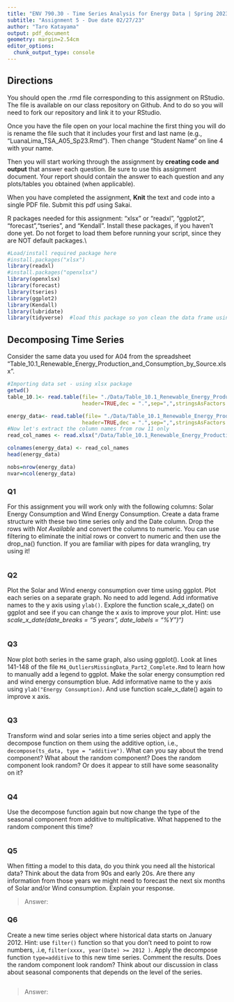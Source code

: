 ```yaml
---
title: "ENV 790.30 - Time Series Analysis for Energy Data | Spring 2023"
subtitle: "Assignment 5 - Due date 02/27/23"
author: "Taro Katayama"
output: pdf_document
geometry: margin=2.54cm
editor_options: 
  chunk_output_type: console
---
```


## Directions
  
You should open the .rmd file corresponding to this assignment on RStudio. The file is available on our class repository on Github. And to do so you will need to fork our repository and link it to your RStudio.  

Once you have the file open on your local machine the first thing you will do is rename the file such that it includes your first and last name (e.g., "LuanaLima_TSA_A05_Sp23.Rmd"). Then change "Student Name" on line 4 with your name. 

Then you will start working through the assignment by  **creating code and output** that answer each question. Be sure to use this assignment document. Your report should contain the answer to each question and any plots/tables you obtained (when applicable).

When you have completed the assignment, **Knit** the text and code into a single PDF file. Submit this pdf using Sakai. 

R packages needed for this assignment: "xlsx" or "readxl", "ggplot2", "forecast","tseries", and "Kendall". Install these packages, if you haven't done yet. Do not forget to load them before running your script, since they are NOT default packages.\\

```r
#Load/install required package here
#install.packages("xlsx")
library(readxl)
#install.packages("openxlsx")
library(openxlsx)
library(forecast)
library(tseries)
library(ggplot2)
library(Kendall)
library(lubridate)
library(tidyverse)  #load this package so yon clean the data frame using pipes


```

## Decomposing Time Series

Consider the same data you used for A04 from the spreadsheet "Table_10.1_Renewable_Energy_Production_and_Consumption_by_Source.xlsx".

```r
#Importing data set - using xlsx package
getwd()
table_10.1<- read.table(file= "./Data/Table_10.1_Renewable_Energy_Production_and_Consumption_by_Source-Edit.csv",
                        header=TRUE,dec = ".",sep=",",stringsAsFactors = TRUE)

energy_data<- read.table(file= "./Data/Table_10.1_Renewable_Energy_Production_and_Consumption_by_Source-Edit.csv",
                        header=TRUE,dec = ".",sep=",",stringsAsFactors = TRUE)
#Now let's extract the column names from row 11 only
read_col_names <- read.xlsx("/Data/Table_10.1_Renewable_Energy_Production_and_Consumption_by_Source.xlsx",header=FALSE,startRow = 11,endRow=11,sheetIndex=1)

colnames(energy_data) <- read_col_names
head(energy_data)

nobs=nrow(energy_data)
nvar=ncol(energy_data)

```

### Q1

For this assignment you will work only with the following columns: Solar Energy Consumption and Wind Energy Consumption. Create a data frame structure with these two time series only and the Date column. Drop the rows with *Not Available* and convert the columns to numeric. You can use filtering to eliminate the initial rows or convert to numeric and then use the drop_na() function. If you are familiar with pipes for data wrangling, try using it!

```r


```

### Q2

Plot the Solar and Wind energy consumption over time using ggplot. Plot each series on a separate graph. No need to add legend. Add informative names to the y axis using `ylab()`. Explore the function scale_x\_date() on ggplot and see if you can change the x axis to improve your plot. Hint: use *scale_x\_date(date_breaks = "5 years", date_labels = "%Y")")*

```r

```

### Q3

Now plot both series in the same graph, also using ggplot(). Look at lines 141-148 of the file `M4_OutliersMissingData_Part2_Complete.Rmd` to learn how to manually add a legend to ggplot. Make the solar energy consumption red and wind energy consumption blue. Add informative name to the y axis using `ylab("Energy Consumption)`. And use function scale_x\_date() again to improve x axis.

```r



```

### Q3

Transform wind and solar series into a time series object and apply the decompose function on them using the additive option, i.e., `decompose(ts_data, type = "additive")`. What can you say about the trend component? What about the random component? Does the random component look random? Or does it appear to still have some seasonality on it?

```r

```

### Q4

Use the decompose function again but now change the type of the seasonal component from additive to multiplicative. What happened to the random component this time?

```r

```

### Q5

When fitting a model to this data, do you think you need all the historical data? Think about the data from 90s and early 20s. Are there any information from those years we might need to forecast the next six months of Solar and/or Wind consumption. Explain your response.

> Answer:

### Q6

Create a new time series object where historical data starts on January 2012. Hint: use `filter()` function so that you don't need to point to row numbers, .i.e, `filter(xxxx, year(Date) >= 2012 )`. Apply the decompose function `type=additive` to this new time series. Comment the results. Does the random component look random? Think about our discussion in class about seasonal components that depends on the level of the series. 

```r

```

> Answer:



